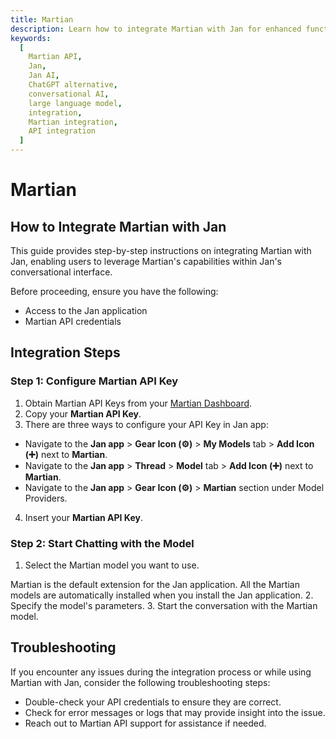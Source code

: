 ```yaml
---
title: Martian
description: Learn how to integrate Martian with Jan for enhanced functionality.
keywords:
  [
    Martian API,
    Jan,
    Jan AI,
    ChatGPT alternative,
    conversational AI,
    large language model,
    integration,
    Martian integration,
    API integration
  ]
---
```



# Martian

## How to Integrate Martian with Jan

This guide provides step-by-step instructions on integrating Martian with Jan, enabling users to leverage Martian's capabilities within Jan's conversational interface.

Before proceeding, ensure you have the following:
- Access to the Jan application
- Martian API credentials

## Integration Steps

<Steps>

### Step 1: Configure Martian API Key
1. Obtain Martian API Keys from your [Martian Dashboard](https://auth.withmartian.com/).
2. Copy your **Martian API Key**.
3. There are three ways to configure your API Key in Jan app:
  - Navigate to the **Jan app** > **Gear Icon (⚙️)** > **My Models** tab > **Add Icon (➕)** next to **Martian**.
  - Navigate to the **Jan app** > **Thread** > **Model** tab > **Add Icon (➕)** next to **Martian**.
  - Navigate to the **Jan app** > **Gear Icon (⚙️)** > **Martian** section under Model Providers.
4. Insert your **Martian API Key**.


### Step 2: Start Chatting with the Model

1. Select the Martian model you want to use.
<Callout type='info'>
Martian is the default extension for the Jan application. All the Martian models are automatically installed when you install the Jan application.
</Callout>
2. Specify the model's parameters.
3. Start the conversation with the Martian model.

</Steps>

## Troubleshooting

If you encounter any issues during the integration process or while using Martian with Jan, consider the following troubleshooting steps:

- Double-check your API credentials to ensure they are correct.
- Check for error messages or logs that may provide insight into the issue.
- Reach out to Martian API support for assistance if needed.